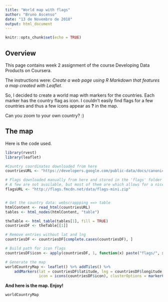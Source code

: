 ```yaml
---
title: "World map with flags"
author: "Bruno Ascenso"
date: "13 de Novembro de 2018"
output: html_document
---
```


```r
knitr::opts_chunk$set(echo = TRUE)
```

## Overview

This page contains week 2 assignment of the course Developing Data Products on Coursera.  

The instructions were: *Create a web page using R Markdown that features a map created with Leaflet*.  

So, I decided to create a world map with markers for the countries. Each marker has the country flag as icon. I couldn't easily find flags for a few countries and thus a few icons appear as **?** in the map.

Can you zoom to your own country? :)

## The map

Here is the code used.
```r
library(rvest)
library(leaflet)

#Country coordinates downloaded from here
countriesURL <- "https://developers.google.com/public-data/docs/canonical/countries_csv"

# Flags downloaded manually from here and stored in the 'flags' folder
# A few are not available, but most of them are which allows for a nice render of the map
flagsURL <- "http://flags.fmcdn.net/data/flags-mini.zip"


# Get the country data: webscrappping ==> table
htmlContent <- read_html(countriesURL)
tables <- html_nodes(htmlContent, "table")

theTable <- html_table(tables[1], fill = TRUE)
countriesDF <- theTable[[1]]

# Remove entries without lat and lng
countriesDF <- countriesDF[complete.cases(countriesDF), ]

# Build path for icon flags
countriesDF$icon <- apply(countriesDF, 1, function(x) paste("flags/", x[1], ".png", sep = ""))

# Generate the map
worldCountryMap <- leaflet() %>% addTiles() %>% 
    addMarkers(lat = countriesDF$latitude, lng = countriesDF$longitude, popup = countriesDF$name, 
               icon = icons(countriesDF$icon), clusterOptions = markerClusterOptions())

```

**And here is the map. Enjoy!**
```r
worldCountryMap
```

